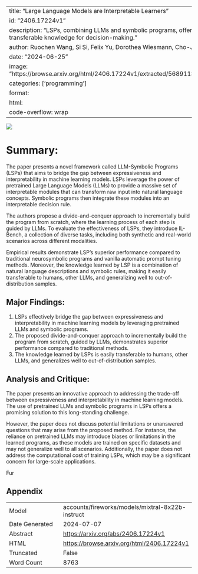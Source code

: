
---
title: "Large Language Models are Interpretable Learners"
id: "2406.17224v1"
description: "LSPs, combining LLMs and symbolic programs, offer interpretable, accurate, and transferable knowledge for decision-making."
author: Ruochen Wang, Si Si, Felix Yu, Dorothea Wiesmann, Cho-Jui Hsieh, Inderjit Dhillon
date: "2024-06-25"
image: "https://browse.arxiv.org/html/2406.17224v1/extracted/5689113/Figures/pipeline/apex_inference.png"
categories: ['programming']
format:
  html:
    code-overflow: wrap
---

![](https://browse.arxiv.org/html/2406.17224v1/extracted/5689113/Figures/pipeline/apex_inference.png)

# Summary:

The paper presents a novel framework called LLM-Symbolic Programs (LSPs) that aims to bridge the gap between expressiveness and interpretability in machine learning models. LSPs leverage the power of pretrained Large Language Models (LLMs) to provide a massive set of interpretable modules that can transform raw input into natural language concepts. Symbolic programs then integrate these modules into an interpretable decision rule.

The authors propose a divide-and-conquer approach to incrementally build the program from scratch, where the learning process of each step is guided by LLMs. To evaluate the effectiveness of LSPs, they introduce IL-Bench, a collection of diverse tasks, including both synthetic and real-world scenarios across different modalities.

Empirical results demonstrate LSP's superior performance compared to traditional neurosymbolic programs and vanilla automatic prompt tuning methods. Moreover, the knowledge learned by LSP is a combination of natural language descriptions and symbolic rules, making it easily transferable to humans, other LLMs, and generalizing well to out-of-distribution samples.

## Major Findings:

1. LSPs effectively bridge the gap between expressiveness and interpretability in machine learning models by leveraging pretrained LLMs and symbolic programs.
2. The proposed divide-and-conquer approach to incrementally build the program from scratch, guided by LLMs, demonstrates superior performance compared to traditional methods.
3. The knowledge learned by LSPs is easily transferable to humans, other LLMs, and generalizes well to out-of-distribution samples.

## Analysis and Critique:

The paper presents an innovative approach to addressing the trade-off between expressiveness and interpretability in machine learning models. The use of pretrained LLMs and symbolic programs in LSPs offers a promising solution to this long-standing challenge.

However, the paper does not discuss potential limitations or unanswered questions that may arise from the proposed method. For instance, the reliance on pretrained LLMs may introduce biases or limitations in the learned programs, as these models are trained on specific datasets and may not generalize well to all scenarios. Additionally, the paper does not address the computational cost of training LSPs, which may be a significant concern for large-scale applications.

Fur

## Appendix

|          |          |
|----------|----------|
| Model     | accounts/fireworks/models/mixtral-8x22b-instruct       |
| Date Generated     | 2024-07-07       |
| Abstract | [https://arxiv.org/abs/2406.17224v1](https://arxiv.org/abs/2406.17224v1)        |
| HTML     | [https://browse.arxiv.org/html/2406.17224v1](https://browse.arxiv.org/html/2406.17224v1)       |
| Truncated       | False       |
| Word Count       | 8763       |
